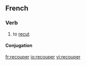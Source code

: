 ==French==
{{wikify}}
===Verb===
{{infl|fr|verb}}

# to [[recut]]

====Conjugation====
{{fr-conj-er|recoup|avoir}}

[[fr:recouper]]
[[io:recouper]]
[[vi:recouper]]